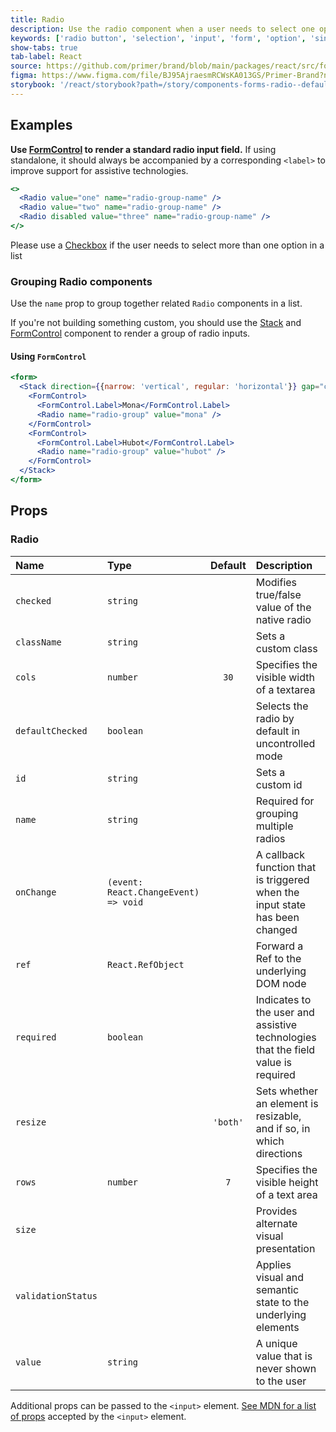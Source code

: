 ```yaml
---
title: Radio
description: Use the radio component when a user needs to select one option from a list.
keywords: ['radio button', 'selection', 'input', 'form', 'option', 'single choice']
show-tabs: true
tab-label: React
source: https://github.com/primer/brand/blob/main/packages/react/src/forms/Radio/Radio.tsx
figma: https://www.figma.com/file/BJ95AjraesmRCWsKA013GS/Primer-Brand?node-id=3063%3A30198&t=QKh20cPDVIFtBCHj-0
storybook: '/react/storybook?path=/story/components-forms-radio--default'
---
```



## Examples

<Note variant="warning">

**Use [FormControl](./FormControl) to render a standard radio input field.** If using standalone, it should always be accompanied by a corresponding `<label>` to improve support for assistive technologies.

</Note>

```jsx live
<>
  <Radio value="one" name="radio-group-name" />
  <Radio value="two" name="radio-group-name" />
  <Radio disabled value="three" name="radio-group-name" />
</>
```

<Note>

Please use a [Checkbox](./Checkbox) if the user needs to select more than one option in a list

</Note>

### Grouping Radio components

Use the `name` prop to group together related `Radio` components in a list.

If you're not building something custom, you should use the [Stack](./Stack) and [FormControl](./FormControl) component to render a group of radio inputs.

#### Using `FormControl`

```jsx live
<form>
  <Stack direction={{narrow: 'vertical', regular: 'horizontal'}} gap="condensed" padding="condensed">
    <FormControl>
      <FormControl.Label>Mona</FormControl.Label>
      <Radio name="radio-group" value="mona" />
    </FormControl>
    <FormControl>
      <FormControl.Label>Hubot</FormControl.Label>
      <Radio name="radio-group" value="hubot" />
    </FormControl>
  </Stack>
</form>
```

## Props

### Radio

| Name               | Type                                 | Default  | Description                                                                       |
| :----------------- | :----------------------------------- | :------: | :-------------------------------------------------------------------------------- |
| `checked`          | `string`                             |          | Modifies true/false value of the native radio                                     |
| `className`        | `string`                             |          | Sets a custom class                                                               |
| `cols`             | `number`                             |   `30`   | Specifies the visible width of a textarea                                         |
| `defaultChecked`   | `boolean`                            |          | Selects the radio by default in uncontrolled mode                                 |
| `id`               | `string`                             |          | Sets a custom id                                                                  |
| `name`             | `string`                             |          | Required for grouping multiple radios                                             |
| `onChange`         | `(event: React.ChangeEvent) => void` |          | A callback function that is triggered when the input state has been changed       |
| `ref`              | `React.RefObject`                    |          | Forward a Ref to the underlying DOM node                                          |
| `required`         | `boolean`                            |          | Indicates to the user and assistive technologies that the field value is required |
| `resize`           | <RadioResizePro />                   | `'both'` | Sets whether an element is resizable, and if so, in which directions              |
| `rows`             | `number`                             |   `7`    | Specifies the visible height of a text area                                       |
| `size`             | <RadioSizeProp />                    |          | Provides alternate visual presentation                                            |
| `validationStatus` | <RadioValidationStatusProp />        |          | Applies visual and semantic state to the underlying elements                      |
| `value`            | `string`                             |          | A unique value that is never shown to the user                                    |

Additional props can be passed to the `<input>` element. [See MDN for a list of props](https://developer.mozilla.org/en-US/docs/Web/HTML/Element/input) accepted by the `<input>` element.
